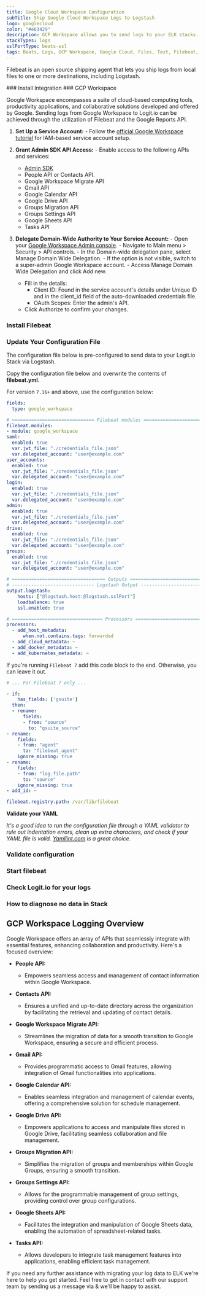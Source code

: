 ```yaml
---
title: Google Cloud Workspace Configuration
subTitle: Ship Google Cloud Workspace Logs to Logstash
logo: googlecloud
color: "#e63429"
description: GCP Workspace allows you to send logs to your ELK stacks. Configure GCP Workspace to send logs to Logstash or Elasticsearch. 
stackTypes: logs
sslPortType: beats-ssl
tags: Beats, Logs, GCP Workspace, Google Cloud, Files, Text, Filebeat, Cloud Logs
---
```


Filebeat is an open source shipping agent that lets you ship logs 
from local files to one or more destinations, including Logstash.

<Steps>
  ### Install Integration
  <InstallIntegration/>
  ### GCP Workspace

  Google Workspace encompasses a suite of cloud-based computing tools, productivity applications, and collaborative solutions developed and offered by Google. Sending logs from Google Workspace to Logit.io can be achieved through the utilization of Filebeat and the Google Reports API.

  1. **Set Up a Service Account:**
    - Follow the [official Google Workspace tutorial](https://support.google.com/workspacemigrate/answer/10839762?sjid=10874551070185788155-EU#zippy=%2Cstep-use-google-cloud-to-turn-on-apis) for IAM-based service account setup.

  2. **Grant Admin SDK API Access:**
    - Enable access to the following APIs and services:
      - [Admin SDK](http://admin.google.com/)
      - People API or Contacts API.
      - Google Workspace Migrate API
      - Gmail API
      - Google Calendar API
      - Google Drive API
      - Groups Migration API
      - Groups Settings API
      - Google Sheets API
      - Tasks API

  3. **Delegate Domain-Wide Authority to Your Service Account:**
    - Open your [Google Workspace Admin console](http://admin.google.com/).
    - Navigate to Main menu > Security > API controls.
    - In the Domain-wide delegation pane, select Manage Domain Wide Delegation.
    - If the option is not visible, switch to a super-admin Google Workspace account.
    - Access Manage Domain Wide Delegation and click Add new.
      - Fill in the details:
        - Client ID: Found in the service account's details under Unique ID and in the client_id field of the auto-downloaded credentials file.
        - OAuth Scopes: Enter the admin's API.
      - Click Authorize to confirm your changes.
  
  ### Install Filebeat

  <InstallFilebeat />
  
  ### Update Your Configuration File

  The configuration file below is pre-configured to send data to your Logit.io Stack via Logstash.
        
  Copy the configuration file below and overwrite the contents of __filebeat.yml__.
  
  For version `7.16+` and above, use the configuration below:

  ```yml copy
  fields:
    type: google_workspace

  # ============================== Filebeat modules ==============================
  filebeat.modules:
  - module: google_workspace
  saml:
    enabled: true
    var.jwt_file: "./credentials_file.json"
    var.delegated_account: "user@example.com"
  user_accounts:
    enabled: true
    var.jwt_file: "./credentials_file.json"
    var.delegated_account: "user@example.com"
  login:
    enabled: true
    var.jwt_file: "./credentials_file.json"
    var.delegated_account: "user@example.com"
  admin:
    enabled: true
    var.jwt_file: "./credentials_file.json"
    var.delegated_account: "user@example.com"
  drive:
    enabled: true
    var.jwt_file: "./credentials_file.json"
    var.delegated_account: "user@example.com"
  groups:
    enabled: true
    var.jwt_file: "./credentials_file.json"
    var.delegated_account: "user@example.com"

  # ================================== Outputs ===================================
  # ------------------------------ Logstash Output -------------------------------
  output.logstash:
      hosts: ["@logstash.host:@logstash.sslPort"]
      loadbalance: true
      ssl.enabled: true

  # ================================= Processors =================================
  processors:
    - add_host_metadata:
        when.not.contains.tags: forwarded
    - add_cloud_metadata: ~
    - add_docker_metadata: ~
    - add_kubernetes_metadata: ~
  ```
  
  If you're running `Filebeat 7` add this code block to the end. Otherwise, you can leave it out.

  ```yml copy
  # ... For Filebeat 7 only ...

  - if:
      has_fields: ['gsuite']
    then:
    - rename:
        fields:
        - from: "source"
          to: "gsuite_source"
  - rename:
      fields:
      - from: "agent"
        to: "filebeat_agent"
      ignore_missing: true
  - rename:
      fields:
      - from: "log.file.path"
        to: "source"
      ignore_missing: true
  - add_id: ~

  filebeat.registry.path: /var/lib/filebeat
  ```

  __Validate your YAML__

  _It's a good idea to run the configuration file through a YAML validator to rule out indentation errors, 
  clean up extra characters, and check if your YAML file is valid. [Yamllint.com](https://yamllint.com) is a great choice._

  ### Validate configuration

  <ValidateBeat beatname="filebeat" />

  ### Start filebeat

  <StartFilebeat />

  ### Check Logit.io for your logs
  <LaunchStack utmMedium="logs" utmCampaign="filebeat" source="Google_Cloud_Workspace" />

  ### How to diagnose no data in Stack

  <DiagnoseNoData />
</Steps>

## GCP Workspace Logging Overview

Google Workspace offers an array of APIs that seamlessly integrate with essential features, enhancing collaboration and productivity. Here's a focused overview:

- **People API:**
  - Empowers seamless access and management of contact information within Google Workspace.

- **Contacts API:**
  - Ensures a unified and up-to-date directory across the organization by facilitating the retrieval and updating of contact details.

- **Google Workspace Migrate API:**
  - Streamlines the migration of data for a smooth transition to Google Workspace, ensuring a secure and efficient process.

- **Gmail API:**
  - Provides programmatic access to Gmail features, allowing integration of Gmail functionalities into applications.

- **Google Calendar API:**
  - Enables seamless integration and management of calendar events, offering a comprehensive solution for schedule management.

- **Google Drive API:**
  - Empowers applications to access and manipulate files stored in Google Drive, facilitating seamless collaboration and file management.

- **Groups Migration API:**
  - Simplifies the migration of groups and memberships within Google Groups, ensuring a smooth transition.

- **Groups Settings API:**
  - Allows for the programmable management of group settings, providing control over group configurations.

- **Google Sheets API:**
  - Facilitates the integration and manipulation of Google Sheets data, enabling the automation of spreadsheet-related tasks.

- **Tasks API:**
  - Allows developers to integrate task management features into applications, enabling efficient task management.

If you need any further assistance with migrating your log data to ELK we're here to help you get started. Feel free to get in contact with our 
support team by sending us a message via <IntercomButton text="live chat"/> & we'll be happy to assist.